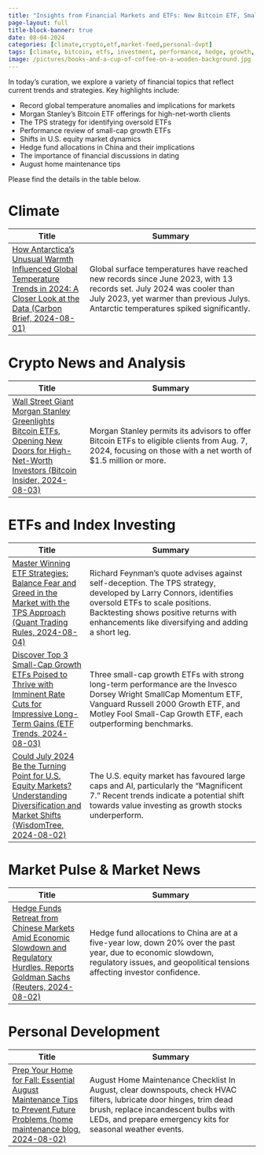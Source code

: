 ```yaml
---
title: "Insights from Financial Markets and ETFs: New Bitcoin ETF, Small-Cap Growth, and China's Decline - Daily Curation for 04.08.2024"
page-layout: full
title-block-banner: true
date: 08-04-2024
categories: [climate,crypto,etf,market-feed,personal-dvpt]
tags: [climate, bitcoin, etfs, investment, performance, hedge, growth, strategy, maintenance, finance]
image: /pictures/books-and-a-cup-of-coffee-on-a-wooden-background.jpg
---
```


In today's curation, we explore a variety of financial topics that reflect current trends and strategies. Key highlights include:

- Record global temperature anomalies and implications for markets
- Morgan Stanley's Bitcoin ETF offerings for high-net-worth clients
- The TPS strategy for identifying oversold ETFs
- Performance review of small-cap growth ETFs
- Shifts in U.S. equity market dynamics
- Hedge fund allocations in China and their implications
- The importance of financial discussions in dating
- August home maintenance tips 

Please find the details in the table below.



# Climate
| Title | Summary |
|-----|-----------|
| [How Antarctica's Unusual Warmth Influenced Global Temperature Trends in 2024: A Closer Look at the Data (Carbon Brief, 2024-08-01)](https://www.theclimatebrink.com/p/second-warmest-july-ends-a-13-month)   | Global surface temperatures have reached new records since June 2023, with 13 records set. July 2024 was cooler than July 2023, yet warmer than previous Julys. Antarctic temperatures spiked significantly. |

# Crypto News and Analysis
| Title | Summary |
|-----|-----------|
| [Wall Street Giant Morgan Stanley Greenlights Bitcoin ETFs, Opening New Doors for High-Net-Worth Investors (Bitcoin Insider, 2024-08-03)](https://www.bitcoininsider.org/article/255355/morgan-stanley-allows-advisors-offer-bitcoin-etfs-clients)   | Morgan Stanley permits its advisors to offer Bitcoin ETFs to eligible clients from Aug. 7, 2024, focusing on those with a net worth of $1.5 million or more. |

# ETFs and Index Investing
| Title | Summary |
|-----|-----------|
| [Master Winning ETF Strategies: Balance Fear and Greed in the Market with the TPS Approach (Quant Trading Rules, 2024-08-04)](https://www.quantitativo.com/p/trading-etfs-while-fear-and-greed)   | Richard Feynman's quote advises against self-deception. The TPS strategy, developed by Larry Connors, identifies oversold ETFs to scale positions. Backtesting shows positive returns with enhancements like diversifying and adding a short leg. |
| [Discover Top 3 Small-Cap Growth ETFs Poised to Thrive with Imminent Rate Cuts for Impressive Long-Term Gains (ETF Trends, 2024-08-03)](https://www.etftrends.com/expert-insights-channel/3-small-cap-growth-etfs-standout-long-term-performance/)   | Three small-cap growth ETFs with strong long-term performance are the Invesco Dorsey Wright SmallCap Momentum ETF, Vanguard Russell 2000 Growth ETF, and Motley Fool Small-Cap Growth ETF, each outperforming benchmarks. |
| [Could July 2024 Be the Turning Point for U.S. Equity Markets? Understanding Diversification and Market Shifts (WisdomTree, 2024-08-02)](https://www.wisdomtree.com/investments/blog/2024/08/02/diversification-why-bother)   | The U.S. equity market has favoured large caps and AI, particularly the "Magnificent 7." Recent trends indicate a potential shift towards value investing as growth stocks underperform. |

# Market Pulse & Market News
| Title | Summary |
|-----|-----------|
| [Hedge Funds Retreat from Chinese Markets Amid Economic Slowdown and Regulatory Hurdles, Reports Goldman Sachs (Reuters, 2024-08-02)](https://www.hedgeweek.com/hedge-fund-allocations-to-china-at-five-year-low-says-goldman-sachs/)   | Hedge fund allocations to China are at a five-year low, down 20% over the past year, due to economic slowdown, regulatory issues, and geopolitical tensions affecting investor confidence. |

# Personal Development
| Title | Summary |
|-----|-----------|
| [Prep Your Home for Fall: Essential August Maintenance Tips to Prevent Future Problems (home maintenance blog, 2024-08-02)](https://lifehacker.com/home/august-home-maintenance-checklist)   | August Home Maintenance Checklist  In August, clear downspouts, check HVAC filters, lubricate door hinges, trim dead brush, replace incandescent bulbs with LEDs, and prepare emergency kits for seasonal weather events. |
